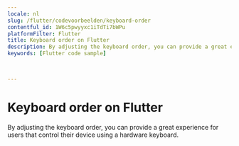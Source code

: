 ```yaml
---
locale: nl
slug: /flutter/codevoorbeelden/keyboard-order
contentful_id: 1W6c5pwyyxc1iTdTi7bWPu
platformFilter: Flutter
title: Keyboard order on Flutter
description: By adjusting the keyboard order, you can provide a great experience for users that control their device using a hardware keyboard.
keywords: [Flutter code sample]


	
---
```


# Keyboard order on Flutter

By adjusting the keyboard order, you can provide a great experience for users that control their device using a hardware keyboard.

<CodeSample id="keyboard-order" locale="nl" platform="flutter"/>